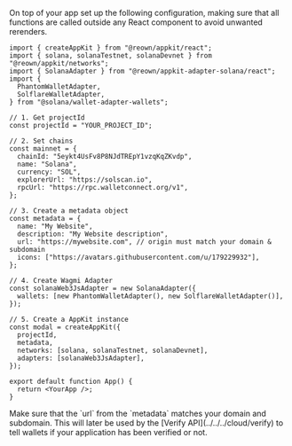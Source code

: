 On top of your app set up the following configuration, making sure that all functions are called outside any React component to avoid unwanted rerenders.

```tsx
import { createAppKit } from "@reown/appkit/react";
import { solana, solanaTestnet, solanaDevnet } from "@reown/appkit/networks";
import { SolanaAdapter } from "@reown/appkit-adapter-solana/react";
import {
  PhantomWalletAdapter,
  SolflareWalletAdapter,
} from "@solana/wallet-adapter-wallets";

// 1. Get projectId
const projectId = "YOUR_PROJECT_ID";

// 2. Set chains
const mainnet = {
  chainId: "5eykt4UsFv8P8NJdTREpY1vzqKqZKvdp",
  name: "Solana",
  currency: "SOL",
  explorerUrl: "https://solscan.io",
  rpcUrl: "https://rpc.walletconnect.org/v1",
};

// 3. Create a metadata object
const metadata = {
  name: "My Website",
  description: "My Website description",
  url: "https://mywebsite.com", // origin must match your domain & subdomain
  icons: ["https://avatars.githubusercontent.com/u/179229932"],
};

// 4. Create Wagmi Adapter
const solanaWeb3JsAdapter = new SolanaAdapter({
  wallets: [new PhantomWalletAdapter(), new SolflareWalletAdapter()],
});

// 5. Create a AppKit instance
const modal = createAppKit({
  projectId,
  metadata,
  networks: [solana, solanaTestnet, solanaDevnet],
  adapters: [solanaWeb3JsAdapter],
});

export default function App() {
  return <YourApp />;
}
```

<Info>
  Make sure that the `url` from the `metadata` matches your domain and
  subdomain. This will later be used by the [Verify
  API](../../../cloud/verify) to tell wallets if your application has been
  verified or not.
</Info>
